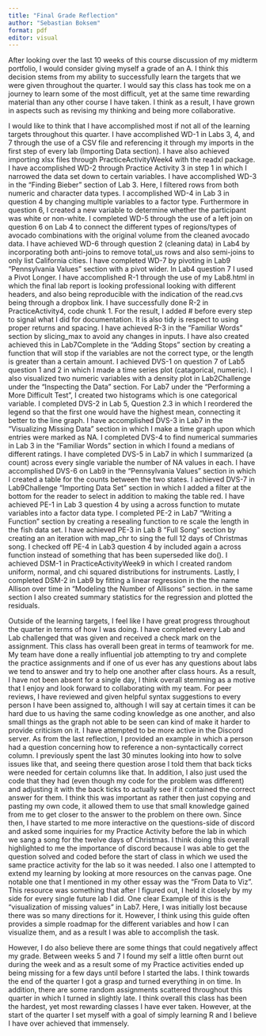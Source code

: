 ```yaml
---
title: "Final Grade Reflection"
author: "Sebastian Boksem"
format: pdf
editor: visual
---
```


After looking over the last 10 weeks of this course discussion of my midterm portfolio, I would consider giving myself a grade of an A. I think this decision stems from my ability to successfully learn the targets that we were given throughout the quarter. I would say this class has took me on a journey to learn some of the most difficult, yet at the same time rewarding material than any other course I have taken. I think as a result, I have grown in aspects such as revising my thinking and being more collaborative.

I would like to think that I have accomplished most if not all of the learning targets throughout this quarter. I have accomplished WD-1 in Labs 3, 4, and 7 through the use of a CSV file and referencing it through my imports in the first step of every lab (Importing Data section). I have also achieved importing xlsx files through PracticeActivityWeek4 with the readxl package. I have accomplished WD-2 through Practice Activity 3 in step 1 in which I narrowed the data set down to certain variables. I have accomplished WD-3 in the "Finding Bieber" section of Lab 3. Here, I filtered rows from both numeric and character data types. I accomplished WD-4 in Lab 3 in question 4 by changing multiple variables to a factor type. Furthermore in question 6, I created a new variable to determine whether the participant was white or non-white. I completed WD-5 through the use of a left join on question 6 on Lab 4 to connect the different types of regions/types of avocado combinations with the original volume from the cleaned avocado data. I have achieved WD-6 through question 2 (cleaning data) in Lab4 by incorporating both anti-joins to remove total_us rows and also semi-joins to only list California cities. I have completed WD-7 by pivoting in Lab9 "Pennsylvania Values" section with a pivot wider. In Lab4 question 7 I used a Pivot Longer. I have accomplished R-1 through the use of my Lab8.html in which the final lab report is looking professional looking with different headers, and also being reproducible with the indication of the read.cvs being through a dropbox link. I have successfully done R-2 in PracticeActivity4, code chunk 1. For the result, I added \# before every step to signal what I did for documentation. It is also tidy is respect to using proper returns and spacing. I have achieved R-3 in the "Familiar Words" section by slicing_max to avoid any changes in inputs. I have also created achieved this in Lab7Complete in the "Adding Stops" section by creating a function that will stop if the variables are not the correct type, or the length is greater than a certain amount. I achieved DVS-1 on question 7 of Lab5 question 1 and 2 in which I made a time series plot (catagorical, numeric). I also visualized two numeric variables with a density plot in Lab2Challenge under the "Inspecting the Data" section. For Lab7 under the "Performing a More Difficult Test", I created two histograms which is one categorical variable. I completed DVS-2 in Lab 5, Question 2.3 in which I reordered the legend so that the first one would have the highest mean, connecting it better to the line graph. I have accomplished DVS-3 in Lab7 in the "Visualizing Missing Data" section in which I make a time graph upon which entries were marked as NA. I completed DVS-4 to find numerical summaries in Lab 3 in the "Familiar Words" section in which I found a medians of different ratings. I have completed DVS-5 in Lab7 in which I summarized (a count) across every single variable the number of NA values in each. I have accomplished DVS-6 on Lab9 in the "Pennsylvania Values" section in which I created a table for the counts between the two states. I achieved DVS-7 in Lab9Challenge "Importing Data Set" section in which I added a filter at the bottom for the reader to select in addition to making the table red. I have achieved PE-1 in Lab 3 question 4 by using a across function to mutate variables into a factor data type. I completed PE-2 in Lab7 "Writing a Function" section by creating a resealing function to re scale the length in the fish data set. I have achieved PE-3 in Lab 8 "Full Song" section by creating an an iteration with map_chr to sing the full 12 days of Christmas song. I checked off PE-4 in Lab3 question 4 by included again a across function instead of something that has been superseded like do(). I achieved DSM-1 in PracticeActivityWeek9 in which I created random uniform, normal, and chi squared distributions for instruments. Lastly, I completed DSM-2 in Lab9 by fitting a linear regression in the the name Allison over time in "Modeling the Number of Allisons" section. in the same section I also created summary statistics for the regression and plotted the residuals.

Outside of the learning targets, I feel like I have great progress throughout the quarter in terms of how I was doing. I have completed every Lab and Lab challenged that was given and received a check mark on the assignment. This class has overall been great in terms of teamwork for me. My team have done a really influential job attempting to try and complete the practice assignments and if one of us ever has any questions about labs we tend to answer and try to help one another after class hours. As a result, I have not been absent for a single day, I think overall stemming as a motive that I enjoy and look forward to collaborating with my team. For peer reviews, I have reviewed and given helpful syntax suggestions to every person I have been assigned to, although I will say at certain times it can be hard due to us having the same coding knowledge as one another, and also small things as the graph not able to be seen can kind of make it harder to provide criticism on it. I have attempted to be more active in the Discord server. As from the last reflection, I provided an example in which a person had a question concerning how to reference a non-syntactically correct column. I previously spent the last 30 minutes looking into how to solve issues like that, and seeing there question arose I told them that back ticks were needed for certain columns like that. In addition, I also just used the code that they had (even though my code for the problem was different) and adjusting it with the back ticks to actually see if it contained the correct answer for them. I think this was important as rather then just copying and pasting my own code, it allowed them to use that small knowledge gained from me to get closer to the answer to the problem on there own. Since then, I have started to me more interactive on the questions-side of discord and asked some inquiries for my Practice Activity before the lab in which we sang a song for the twelve days of Christmas. I think doing this overall highlighted to me the importance of discord because I was able to get the question solved and coded before the start of class in which we used the same practice activity for the lab so it was needed. I also one I attempted to extend my learning by looking at more resources on the canvas page. One notable one that I mentioned in my other essay was the "From Data to Viz". This resource was something that after I figured out, I held it closely by my side for every single future lab I did. One clear Example of this is the "visualization of missing values" in Lab7. Here, I was initially lost because there was so many directions for it. However, I think using this guide often provides a simple roadmap for the different variables and how I can visualize them, and as a result I was able to accomplish the task.

However, I do also believe there are some things that could negatively affect my grade. Between weeks 5 and 7 I found my self a little often burnt out during the week and as a result some of my Practice activities ended up being missing for a few days until before I started the labs. I think towards the end of the quarter I got a grasp and turned everything in on time. In addition, there are some random assignments scattered throughout this quarter in which I turned in slightly late. I think overall this class has been the hardest, yet most rewarding classes I have ever taken. However, at the start of the quarter I set myself with a goal of simply learning R and I believe I have over achieved that immensely.
